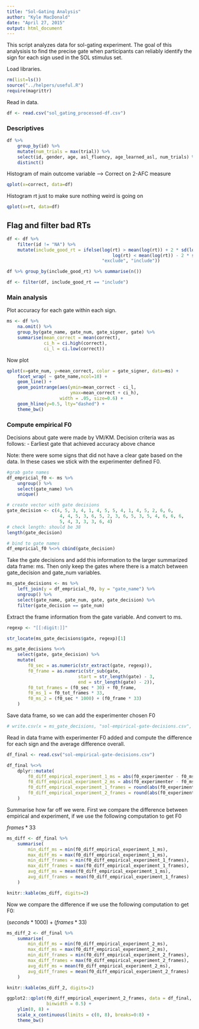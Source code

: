 ```yaml
---
title: "Sol-Gating Analysis"
author: "Kyle MacDonald"
date: "April 27, 2015"
output: html_document
---
```


This script analyzes data for sol-gating experiment. The goal 
of this analysisis to find the precise gate when participants 
can reliably identify the sign for each sign used in the SOL 
stimulus set.

Load libraries.

```r
rm(list=ls())
source("../helpers/useful.R")
require(magrittr)
```

Read in data.

```r
df <- read.csv("sol_gating_processed-df.csv")
```

### Descriptives

```r
df %>%
    group_by(id) %>%
    mutate(num_trials = max(trial)) %>%
    select(id, gender, age, asl_fluency, age_learned_asl, num_trials) %>%
    distinct()
```

Histogram of main outcome variable --> Correct on 2-AFC measure

```r
qplot(x=correct, data=df)
```

Histogram rt just to make sure nothing weird is going on 

```r
qplot(x=rt, data=df)
```

## Flag and filter bad RTs

```r
df <- df %>%
    filter(id != "NA") %>% 
    mutate(include_good_rt = ifelse(log(rt) > mean(log(rt)) + 2 * sd(log(rt)) |
                                        log(rt) < mean(log(rt)) - 2 * sd(log(rt)),
                                    "exclude", "include"))

df %>% group_by(include_good_rt) %>% summarise(n())

df <- filter(df, include_good_rt == "include")
```

### Main analysis

Plot accuracy for each gate within each sign.

```r
ms <- df %>%
    na.omit() %>% 
    group_by(gate_name, gate_num, gate_signer, gate) %>%
    summarise(mean_correct = mean(correct),
              ci_h = ci.high(correct),
              ci_l = ci.low(correct))
```

Now plot

```r
qplot(x=gate_num, y=mean_correct, color = gate_signer, data=ms) +
    facet_wrap( ~ gate_name,ncol=10) +
    geom_line() +
    geom_pointrange(aes(ymin=mean_correct - ci_l, 
                        ymax=mean_correct + ci_h), 
                    width = .05, size=0.6) +
    geom_hline(y=0.5, lty="dashed") +
    theme_bw()
```

### Compute empirical F0

Decisions about gate were made by VM/KM. Decision criteria was as follows:
- Earliest gate that achieved accuracy above chance

Note: there were some signs that did not have a clear gate based on the data. 
In these cases we stick with the experimenter defined F0. 

```r
#grab gate names
df_empricial_f0 <- ms %>% 
    ungroup() %>% 
    select(gate_name) %>% 
    unique()

# create vector with gate decisions 
gate_decision <- c(4, 5, 3, 4, 1, 4, 5, 5, 4, 1, 4, 5, 2, 6, 6, 
                    4, 4, 5, 3, 6, 5, 2, 3, 6, 5, 3, 5, 4, 6, 6, 6, 
                    5, 4, 3, 3, 3, 6, 4)
# check length: should be 38
length(gate_decision)

# bind to gate names 
df_empricial_f0 %<>% cbind(gate_decision)
```

Take the gate decisions and add this information to the larger summarized data frame: ms.
Then only keep the gates where there is a match between gate_decision and gate_num variables.

```r
ms_gate_decisions <- ms %>% 
    left_join(y = df_empricial_f0, by = "gate_name") %>%
    ungroup() %>% 
    select(gate_name, gate_num, gate, gate_decision) %>% 
    filter(gate_decision == gate_num)
```

Extract the frame information from the gate variable. And convert to ms.

```r
regexp <- "[[:digit:]]"

str_locate(ms_gate_decisions$gate, regexp)[1]

ms_gate_decisions %<>% 
    select(gate, gate_decision) %>% 
    mutate(
        f0_sec = as.numeric(str_extract(gate, regexp)),
        f0_frame = as.numeric(str_sub(gate, 
                           start = str_length(gate) - 3, 
                           end = str_length(gate) - 2)),
        f0_tot_frames = (f0_sec * 30) + f0_frame,
        f0_ms_1 = f0_tot_frames * 33,
        f0_ms_2 = (f0_sec * 1000) + (f0_frame * 33)
    )
```

Save data frame, so we can add the experimenter chosen F0

```r
# write.csv(x = ms_gate_decisions, "sol-empirical-gate-decisions.csv", row.names = F)
```

Read in data frame with experimenter F0 added and compute the difference for each sign
and the average difference overall. 

```r
df_final <- read.csv("sol-empirical-gate-decisions.csv")
```

```r
df_final %<>%
    dplyr::mutate(
        f0_diff_empirical_experiment_1_ms = abs(f0_experimenter - f0_ms_1),
        f0_diff_empirical_experiment_2_ms = abs(f0_experimenter - f0_ms_2),
        f0_diff_empirical_experiment_1_frames = round(abs(f0_experimenter - f0_ms_1) / 33),
        f0_diff_empirical_experiment_2_frames = round(abs(f0_experimenter - f0_ms_2) / 33)
    )
```

Summarise how far off we were. First we compare the difference between empirical and experiment, if we use the following computation to get F0

$frames * 33$

```r
ms_diff <- df_final %>% 
    summarise(
        min_diff_ms = min(f0_diff_empirical_experiment_1_ms),
        max_diff_ms = max(f0_diff_empirical_experiment_1_ms),
        min_diff_frames = min(f0_diff_empirical_experiment_1_frames),
        max_diff_frames = max(f0_diff_empirical_experiment_1_frames),
        avg_diff_ms = mean(f0_diff_empirical_experiment_1_ms),
        avg_diff_frames = mean(f0_diff_empirical_experiment_1_frames)
    )

knitr::kable(ms_diff, digits=2)
```

Now we compare the difference if we use the following computation to get F0: 

$(seconds * 1000) + (frames * 33)$

```r
ms_diff_2 <- df_final %>% 
    summarise(
        min_diff_ms = min(f0_diff_empirical_experiment_2_ms),
        max_diff_ms = max(f0_diff_empirical_experiment_2_ms),
        min_diff_frames = min(f0_diff_empirical_experiment_2_frames),
        max_diff_frames = max(f0_diff_empirical_experiment_2_frames),
        avg_diff_ms = mean(f0_diff_empirical_experiment_2_ms),
        avg_diff_frames = mean(f0_diff_empirical_experiment_2_frames)
    )

knitr::kable(ms_diff_2, digits=2)
```

```r
ggplot2::qplot(f0_diff_empirical_experiment_2_frames, data = df_final,
               binwidth = 0.5) + 
    ylim(0, 8) +
    scale_x_continuous(limits = c(0, 8), breaks=0:8) +
    theme_bw()
```